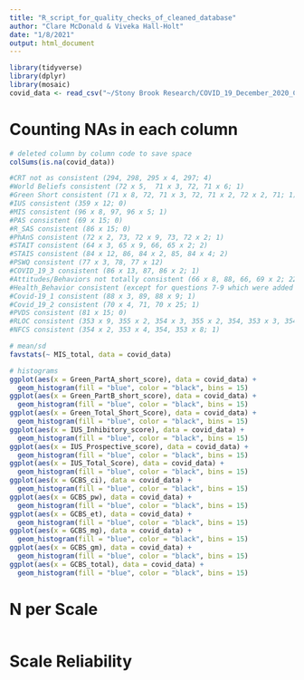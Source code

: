 ```yaml
---
title: "R_script_for_quality_checks_of_cleaned_database"
author: "Clare McDonald & Viveka Hall-Holt"
date: "1/8/2021"
output: html_document
---
```


```r
library(tidyverse)
library(dplyr)
library(mosaic)
covid_data <- read_csv("~/Stony Brook Research/COVID_19_December_2020_Cleaned_Data.csv")
```


# Counting NAs in each column
```r
# deleted column by column code to save space
colSums(is.na(covid_data))

#CRT not as consistent (294, 298, 295 x 4, 297; 4)
#World Beliefs consistent (72 x 5,  71 x 3, 72, 71 x 6; 1)
#Green Short consistent (71 x 8, 72, 71 x 3, 72, 71 x 2, 72 x 2, 71; 1)
#IUS consistent (359 x 12; 0)
#MIS consistent (96 x 8, 97, 96 x 5; 1)
#PAS consistent (69 x 15; 0)
#R_SAS consistent (86 x 15; 0)
#PhAnS consistent (72 x 2, 73, 72 x 9, 73, 72 x 2; 1)
#STAIT consistent (64 x 3, 65 x 9, 66, 65 x 2; 2)
#STAIS consistent (84 x 12, 86, 84 x 2, 85, 84 x 4; 2)
#PSWQ consistent (77 x 3, 78, 77 x 12)
#COVID_19_3 consistent (86 x 13, 87, 86 x 2; 1)
#Attitudes/Behaviors not totally consistent (66 x 8, 88, 66, 69 x 2; 22!)
#Health_Behavior consistent (except for questions 7-9 which were added later) (72 x 8 and 337 x 3; 0 and 0)
#Covid-19_1 consistent (88 x 3, 89, 88 x 9; 1)
#Covid_19_2 consistent (70 x 4, 71, 70 x 25; 1)
#PVDS consistent (81 x 15; 0)
#RLOC consistent (353 x 9, 355 x 2, 354 x 3, 355 x 2, 354, 353 x 3, 354 x 5, 353 x 4; 2)
#NFCS consistent (354 x 2, 353 x 4, 354, 353 x 8; 1)
```


```r
# mean/sd
favstats(~ MIS_total, data = covid_data)

```

```r
# histograms
ggplot(aes(x = Green_PartA_short_score), data = covid_data) +
  geom_histogram(fill = "blue", color = "black", bins = 15)
ggplot(aes(x = Green_PartB_short_score), data = covid_data) +
  geom_histogram(fill = "blue", color = "black", bins = 15)
ggplot(aes(x = Green_Total_Short_Score), data = covid_data) +
  geom_histogram(fill = "blue", color = "black", bins = 15)
ggplot(aes(x = IUS_Inhibitory_score), data = covid_data) +
  geom_histogram(fill = "blue", color = "black", bins = 15)
ggplot(aes(x = IUS_Prospective_score), data = covid_data) +
  geom_histogram(fill = "blue", color = "black", bins = 15)
ggplot(aes(x = IUS_Total_Score), data = covid_data) +
  geom_histogram(fill = "blue", color = "black", bins = 15)
ggplot(aes(x = GCBS_ci), data = covid_data) +
  geom_histogram(fill = "blue", color = "black", bins = 15)
ggplot(aes(x = GCBS_pw), data = covid_data) +
  geom_histogram(fill = "blue", color = "black", bins = 15)
ggplot(aes(x = GCBS_et), data = covid_data) +
  geom_histogram(fill = "blue", color = "black", bins = 15)
ggplot(aes(x = GCBS_mg), data = covid_data) +
  geom_histogram(fill = "blue", color = "black", bins = 15)
ggplot(aes(x = GCBS_gm), data = covid_data) +
  geom_histogram(fill = "blue", color = "black", bins = 15)
ggplot(aes(x = GCBS_total), data = covid_data) +
  geom_histogram(fill = "blue", color = "black", bins = 15)
```

# N per Scale
```r

```

# Scale Reliability
```r

```

